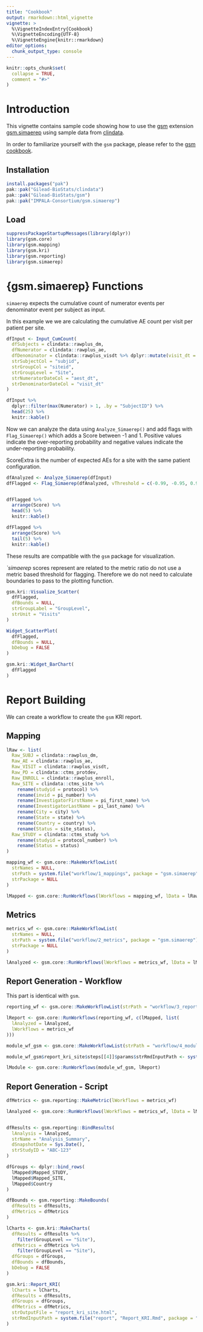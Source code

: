 ```yaml
---
title: "Cookbook"
output: rmarkdown::html_vignette
vignette: >
  %\VignetteIndexEntry{Cookbook}
  %\VignetteEncoding{UTF-8}
  %\VignetteEngine{knitr::rmarkdown}
editor_options: 
  chunk_output_type: console
---
```


```r
knitr::opts_chunk$set(
  collapse = TRUE,
  comment = "#>"
)
```

<!-- chunk labels need to be unique to not get conflicts when rendering Rmd KRI report -->

# Introduction

This vignette contains sample code showing how to use the [gsm](https://github.com/Gilead-BioStats/gsm) extension [gsm.simaerep](https://github.com/IMPALA-Consortium/gsm.simaerep)
using sample data from [clindata](https://github.com/Gilead-BioStats/clindata).

In order to familiarize yourself with the `gsm` package, please refer to the [gsm cookbook](https://gilead-biostats.github.io/gsm/articles/Cookbook.html).

## Installation

```r
install.packages("pak")
pak::pak("Gilead-BioStats/clindata")
pak::pak("Gilead-BioStats/gsm")
pak::pak("IMPALA-Consortium/gsm.simaerep")
```

## Load

```r
suppressPackageStartupMessages(library(dplyr))
library(gsm.core)
library(gsm.mapping)
library(gsm.kri)
library(gsm.reporting)
library(gsm.simaerep)
```

# {gsm.simaerep} Functions

`simaerep` expects the cumulative count of numerator events per denominator event per subject as input.

In this example we we are calculating the cumulative AE count per visit per patient per site.

```r
dfInput <- Input_CumCount(
  dfSubjects = clindata::rawplus_dm,
  dfNumerator = clindata::rawplus_ae,
  dfDenominator = clindata::rawplus_visdt %>% dplyr::mutate(visit_dt = lubridate::ymd(visit_dt)),
  strSubjectCol = "subjid",
  strGroupCol = "siteid",
  strGroupLevel = "Site",
  strNumeratorDateCol = "aest_dt",
  strDenominatorDateCol = "visit_dt"
)

dfInput %>%
  dplyr::filter(max(Numerator) > 1, .by = "SubjectID") %>%
  head(25) %>%
  knitr::kable()
```

Now we can analyze the data using `Analyze_Simaerep()` and add flags with `Flag_Simaerep()` which adds a Score between -1 and 1. Positive values indicate the over-reporting probability and negative values indicate the under-reporting probability.

ScoreExtra is the number of expected AEs for a site with the same patient configuration.

```r
dfAnalyzed <- Analyze_Simaerep(dfInput)
dfFlagged <- Flag_Simaerep(dfAnalyzed, vThreshold = c(-0.99, -0.95, 0.95, 0.99))


dfFlagged %>%
  arrange(Score) %>%
  head(5) %>%
  knitr::kable()
```

```r
dfFlagged %>%
  arrange(Score) %>%
  tail(5) %>%
  knitr::kable()
```

These results are compatible with the `gsm` package for visualization.

*`simaerep* scores represent are related to the metric ratio do not use a metric based threshold for flagging. Therefore we do not need to calculate boundaries to pass to the plotting function.

```r
gsm.kri::Visualize_Scatter(
  dfFlagged,
  dfBounds = NULL,
  strGroupLabel = "GroupLevel",
  strUnit = "Visits"
)
```

```r
Widget_ScatterPlot(
  dfFlagged,
  dfBounds = NULL,
  bDebug = FALSE
)
```

```r
gsm.kri::Widget_BarChart(
  dfFlagged
)
```


# Report Building

We can create a workflow to create the `gsm` KRI report.

## Mapping

```r
lRaw <- list(
  Raw_SUBJ = clindata::rawplus_dm,
  Raw_AE = clindata::rawplus_ae,
  Raw_VISIT = clindata::rawplus_visdt,
  Raw_PD = clindata::ctms_protdev,
  Raw_ENROLL = clindata::rawplus_enroll,
  Raw_SITE = clindata::ctms_site %>%
    rename(studyid = protocol) %>%
    rename(invid = pi_number) %>%
    rename(InvestigatorFirstName = pi_first_name) %>%
    rename(InvestigatorLastName = pi_last_name) %>%
    rename(City = city) %>%
    rename(State = state) %>%
    rename(Country = country) %>%
    rename(Status = site_status),
  Raw_STUDY = clindata::ctms_study %>%
    rename(studyid = protocol_number) %>%
    rename(Status = status)
)

mapping_wf <- gsm.core::MakeWorkflowList(
  strNames = NULL,
  strPath = system.file("workflow/1_mappings", package = "gsm.simaerep"),
  strPackage = NULL
)

lMapped <- gsm.core::RunWorkflows(lWorkflows = mapping_wf, lData = lRaw)
```

## Metrics

```r
metrics_wf <- gsm.core::MakeWorkflowList(
  strNames = NULL,
  strPath = system.file("workflow/2_metrics", package = "gsm.simaerep"),
  strPackage = NULL
)

lAnalyzed <- gsm.core::RunWorkflows(lWorkflows = metrics_wf, lData = lMapped)
```

## Report Generation - Workflow

This part is identical with `gsm`.

```r
reporting_wf <- gsm.core::MakeWorkflowList(strPath = "workflow/3_reporting", strPackage = "gsm.reporting")

lReport <- gsm.core::RunWorkflows(reporting_wf, c(lMapped, list(
  lAnalyzed = lAnalyzed,
  lWorkflows = metrics_wf
)))

module_wf_gsm <- gsm.core::MakeWorkflowList(strPath = "workflow/4_modules", strPackage = "gsm.kri", strNames = "report_kri_site.yaml")

module_wf_gsm$report_kri_site$steps[[4]]$params$strRmdInputPath <- system.file("report/Report_KRI.Rmd", package = "gsm.simaerep")

lModule <- gsm.core::RunWorkflows(module_wf_gsm, lReport)
```

## Report Generation - Script

```r

dfMetrics <- gsm.reporting::MakeMetric(lWorkflows = metrics_wf)

lAnalyzed <- gsm.core::RunWorkflows(lWorkflows = metrics_wf, lData = lMapped)


dfResults <- gsm.reporting::BindResults(
  lAnalysis = lAnalyzed,
  strName = "Analysis_Summary",
  dSnapshotDate = Sys.Date(),
  strStudyID = "ABC-123"
)

dfGroups <- dplyr::bind_rows(
  lMapped$Mapped_STUDY,
  lMapped$Mapped_SITE,
  lMapped$Country
)

dfBounds <- gsm.reporting::MakeBounds(
  dfResults = dfResults,
  dfMetrics = dfMetrics
)

lCharts <- gsm.kri::MakeCharts(
  dfResults = dfResults %>%
    filter(GroupLevel == "Site"),
  dfMetrics = dfMetrics %>%
    filter(GroupLevel == "Site"),
  dfGroups = dfGroups,
  dfBounds = dfBounds,
  bDebug = FALSE
)

gsm.kri::Report_KRI(
  lCharts = lCharts,
  dfResults = dfResults,
  dfGroups = dfGroups,
  dfMetrics = dfMetrics,
  strOutputFile = "report_kri_site.html",
  strRmdInputPath = system.file("report", "Report_KRI.Rmd", package = "gsm.simaerep")
)
```

